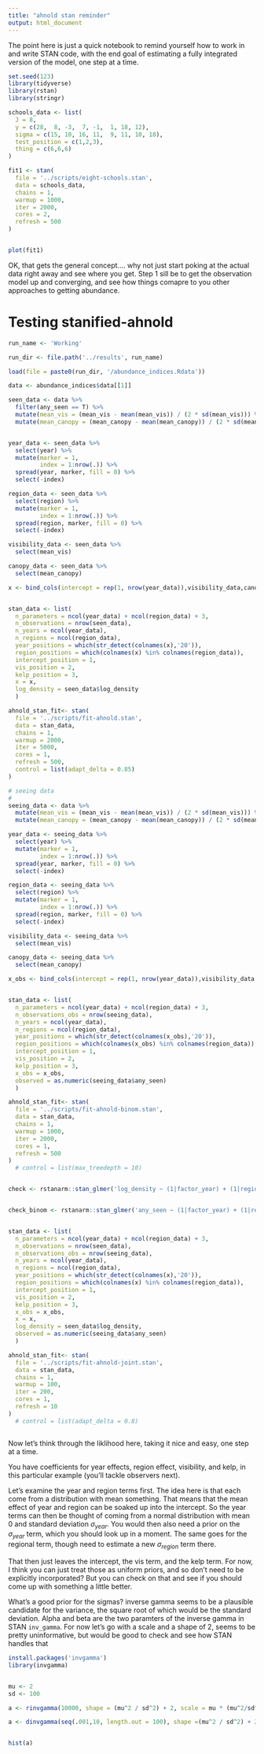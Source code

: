 ```yaml
---
title: "ahnold stan reminder"
output: html_document
---
```


The point here is just a quick notebook to remind yourself how to work in and write STAN code, with the end goal of estimating a fully integrated version of the model, one step at a time. 

```r
set.seed(123)
library(tidyverse)
library(rstan)
library(stringr)
```

```r


schools_data <- list(
  J = 8,
  y = c(28,  8, -3,  7, -1,  1, 18, 12),
  sigma = c(15, 10, 16, 11,  9, 11, 10, 18),
  test_position = c(1,2,3),
  thing = c(6,6,6)
)

fit1 <- stan(
  file = '../scripts/eight-schools.stan',
  data = schools_data,
  chains = 1,
  warmup = 1000,
  iter = 2000,
  cores = 2, 
  refresh = 500
)


plot(fit1)

```

OK, that gets the general concept.... why not just start poking at the actual data right away and see where you get. Step 1 sill be to get the observation model up and converging, and see how things comapre to you other approaches to getting abundance. 

# Testing stanified-ahnold

```r

run_name <- 'Working'

run_dir <- file.path('../results', run_name)

load(file = paste0(run_dir, '/abundance_indices.Rdata'))

data <- abundance_indices$data[[1]]

seen_data <- data %>% 
  filter(any_seen == T) %>% 
  mutate(mean_vis = (mean_vis - mean(mean_vis)) / (2 * sd(mean_vis))) %>% 
  mutate(mean_canopy = (mean_canopy - mean(mean_canopy)) / (2 * sd(mean_canopy)))  


year_data <- seen_data %>% 
  select(year) %>% 
  mutate(marker = 1, 
         index = 1:nrow(.)) %>% 
  spread(year, marker, fill = 0) %>% 
  select(-index)

region_data <- seen_data %>% 
  select(region) %>% 
  mutate(marker = 1, 
         index = 1:nrow(.)) %>% 
  spread(region, marker, fill = 0) %>% 
  select(-index)

visibility_data <- seen_data %>% 
  select(mean_vis) 

canopy_data <- seen_data %>% 
  select(mean_canopy)

x <- bind_cols(intercept = rep(1, nrow(year_data)),visibility_data,canopy_data,year_data, region_data)


stan_data <- list(
  n_parameters = ncol(year_data) + ncol(region_data) + 3,
  n_observations = nrow(seen_data),
  n_years = ncol(year_data),
  n_regions = ncol(region_data),
  year_positions = which(str_detect(colnames(x),'20')),
  region_positions = which(colnames(x) %in% colnames(region_data)),
  intercept_position = 1,
  vis_position = 2,
  kelp_position = 3,
  x = x,
  log_density = seen_data$log_density
  )

ahnold_stan_fit<- stan(
  file = '../scripts/fit-ahnold.stan',
  data = stan_data,
  chains = 1,
  warmup = 2000,
  iter = 5000,
  cores = 1, 
  refresh = 500, 
  control = list(adapt_delta = 0.85)
)

# seeing data
# 
seeing_data <- data %>% 
  mutate(mean_vis = (mean_vis - mean(mean_vis)) / (2 * sd(mean_vis))) %>% 
  mutate(mean_canopy = (mean_canopy - mean(mean_canopy)) / (2 * sd(mean_canopy)))  

year_data <- seeing_data %>% 
  select(year) %>% 
  mutate(marker = 1, 
         index = 1:nrow(.)) %>% 
  spread(year, marker, fill = 0) %>% 
  select(-index)

region_data <- seeing_data %>% 
  select(region) %>% 
  mutate(marker = 1, 
         index = 1:nrow(.)) %>% 
  spread(region, marker, fill = 0) %>% 
  select(-index)

visibility_data <- seeing_data %>% 
  select(mean_vis) 

canopy_data <- seeing_data %>% 
  select(mean_canopy)

x_obs <- bind_cols(intercept = rep(1, nrow(year_data)),visibility_data,canopy_data,year_data, region_data)


stan_data <- list(
  n_parameters = ncol(year_data) + ncol(region_data) + 3,
  n_observations_obs = nrow(seeing_data),
  n_years = ncol(year_data),
  n_regions = ncol(region_data),
  year_positions = which(str_detect(colnames(x_obs),'20')),
  region_positions = which(colnames(x_obs) %in% colnames(region_data)),
  intercept_position = 1,
  vis_position = 2,
  kelp_position = 3,
  x_obs = x_obs,
  observed = as.numeric(seeing_data$any_seen)
  )

ahnold_stan_fit<- stan(
  file = '../scripts/fit-ahnold-binom.stan',
  data = stan_data,
  chains = 1,
  warmup = 1000,
  iter = 2000,
  cores = 1, 
  refresh = 500
)
  # control = list(max_treedepth = 10)


check <- rstanarm::stan_glmer('log_density ~ (1|factor_year) + (1|region) + mean_canopy + mean_vis', data = seen_data)


check_binom <- rstanarm::stan_glmer('any_seen ~ (1|factor_year) + (1|region) + mean_canopy + mean_vis', data = seeing_data, family = 'binomial')


stan_data <- list(
  n_parameters = ncol(year_data) + ncol(region_data) + 3,
  n_observations = nrow(seen_data),
  n_observations_obs = nrow(seeing_data),
  n_years = ncol(year_data),
  n_regions = ncol(region_data),
  year_positions = which(str_detect(colnames(x),'20')),
  region_positions = which(colnames(x) %in% colnames(region_data)),
  intercept_position = 1,
  vis_position = 2,
  kelp_position = 3,
  x_obs = x_obs,
  x = x,
  log_density = seen_data$log_density,
  observed = as.numeric(seeing_data$any_seen)
  )

ahnold_stan_fit<- stan(
  file = '../scripts/fit-ahnold-joint.stan',
  data = stan_data,
  chains = 1,
  warmup = 100,
  iter = 200,
  cores = 1, 
  refresh = 10
)
  # control = list(adapt_delta = 0.8)



```

Now let's think through the liklihood here, taking it nice and easy, one step at a time. 

You have coefficients for year effects, region effect, visibility, and kelp, in this particular example (you'll tackle observers next). 

Let's examine the year and region terms first. The idea here is that each come from a distribution with mean something. That means that the mean effect of year and region can be soaked up into the intercept. So the year terms can then be thought of coming from a normal distribution with mean 0 and standard deviation $\sigma_{year}$. You would then also need a prior on the $\sigma_{year}$ term, which you should look up in a moment. The same goes for the regional term, though need to estimate a new $\sigma_{region}$ term there. 

That then just leaves the intercept, the vis term, and the kelp term. For now, I think you can just treat those as uniform priors, and so don't need to be explicitly incorporated? But you can check on that and see if you should come up with something a little better. 

What's a good prior for the sigmas? inverse gamma seems to be a plausible candidate for the variance, the square root of which would be the standard deviation. Alpha and beta are the two paramters of the inverse gamma in STAN `inv_gamma`. For now let's go with a scale and a shape of 2, seems to be pretty uninformative, but would be good to check and see how STAN handles that

```r
install.packages('invgamma')
library(invgamma)


mu <- 2
sd <- 100

a <- rinvgamma(10000, shape = (mu^2 / sd^2) + 2, scale = mu * (mu^2/sd^2 + 1))

a <- dinvgamma(seq(.001,10, length.out = 100), shape =(mu^2 / sd^2) + 2, scale = mu * (mu^2/sd^2 + 1) )


hist(a)

```



